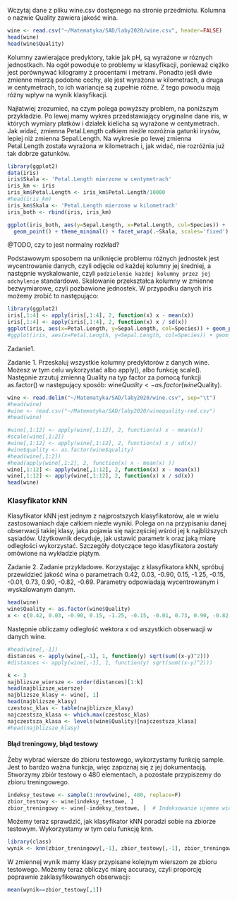 Wczytaj dane z pliku wine.csv dostępnego na stronie przedmiotu. Kolumna o nazwie Quality zawiera jakość wina.

```r
wine <- read.csv("~/Matematyka/SAD/laby2020/wine.csv", header=FALSE)
head(wine)
head(wine$Quality)

```



Kolumny zawierające predyktory, takie jak pH, są wyrażone w róznych jednostkach. Na ogół powoduje to problemy w klasyfikacji, ponieważ ciężko jest porównywać kilogramy z procentami i metrami. Ponadto jeśli dwie zmienne mierzą podobne cechy, ale jest wyrażona w kilometrach, a druga w centymetrach, to ich wariancje są zupełnie różne. Z tego powodu mają różny wpływ na wynik klasyfikacji.

Najłatwiej zrozumieć, na czym polega powyższy problem, na poniższym przykładzie. Po lewej mamy wykres przedstawiający oryginalne dane iris, w których wymiary płatków i działek kielicha są wyrażone w centymetrach. Jak widać, zmienna Petal.Length całkiem nieźle rozróżnia gatunki irysów, lepiej niż zmienna Sepal.Length. Na wykresie po lewej zmienna Petal.Length została wyrażona w kilometrach i, jak widać, nie rozróżnia już tak dobrze gatunków.

```r
library(ggplot2)
data(iris)
iris$Skala <- 'Petal.Length mierzone w centymetrach'
iris_km <- iris
iris_km$Petal.Length <- iris_km$Petal.Length/10000
#head(iris_km)
iris_km$Skala <- 'Petal.Length mierzone w kilometrach'
iris_both <- rbind(iris, iris_km)

ggplot(iris_both, aes(y=Sepal.Length, x=Petal.Length, col=Species)) + 
  geom_point() + theme_minimal() + facet_wrap(.~Skala, scales='fixed')
```
@TODO, czy to jest normalny rozkład? 

Podstawowym sposobem na uniknięcie problemu różnych jednostek jest wycentrowanie danych, czyli odjęcie od każdej kolumny jej średniej, a następnie wyskalowanie, czyli ```podzielenie każdej kolumny przez jej odchylenie``` standardowe. Skalowanie przekształca kolumny w zmienne bezwymiarowe, czyli pozbawione jednostek. W przypadku danych iris możemy zrobić to następująco:

```r
library(ggplot2)
iris[,1:4] <- apply(iris[,1:4], 2, function(x) x - mean(x))  
iris[,1:4] <- apply(iris[,1:4], 2, function(x) x / sd(x))
ggplot(iris, aes(x=Petal.Length, y=Sepal.Length, col=Species)) + geom_point() + theme_minimal()
#ggplot(iris, aes(x=Petal.Length, y=Sepal.Length, col=Species)) + geom_point() + theme_minimal()
```

Zadanie1. 
      
Zadanie 1. Przeskaluj wszystkie kolumny predyktorów z danych wine. Możesz w tym celu wykorzystać albo apply(), albo funkcję scale(). Następnie zrzutuj zmienną Quality na typ factor za pomocą funkcji as.factor() w następujący sposób: wine$Quality <- as.factor(wine$Quality).

```r
wine <- read.delim("~/Matematyka/SAD/laby2020/wine.csv", sep="\t")
#head(wine)
#wine <- read.csv("~/Matematyka/SAD/laby2020/winequality-red.csv")
#head(wine)

#wine[,1:12] <- apply(wine[,1:12], 2, function(x) x - mean(x))  
#scale(wine[,1:2])
#wine[,1:12] <- apply(wine[,1:12], 2, function(x) x / sd(x))
#wine$quality <- as.factor(wine$quality)
#head(wine[,1:2])
#head(apply(wine[,1:2], 2, function(x) x - mean(x) ))
wine[,1:12] <- apply(wine[,1:12], 2, function(x) x - mean(x))
wine[,1:12] <- apply(wine[,1:12], 2, function(x) x / sd(x))
head(wine)

```

### Klasyfikator kNN

Klasyfikator kNN jest jednym z najprostszych klasyfikatorów, ale w wielu zastosowaniach daje całkiem niezłe wyniki. Polega on na przypisaniu danej obserwacji takiej klasy, jaka pojawia się najczęściej wśród jej k najbliższych sąsiadów. Użytkownik decyduje, jak ustawić parametr k oraz jaką miarę odległości wykorzystać. Szczegóły dotyczące tego klasyfikatora zostały omówione na wykładzie piątym.

Zadanie 2. Zadanie przykładowe. Korzystając z klasyfikatora kNN, spróbuj przewidzieć jakość wina o parametrach 0.42, 0.03, -0.90, 0.15, -1.25, -0.15, -0.01, 0.73, 0.90, -0.82, -0.69. Parametry odpowiadają wycentrowanym i wyskalowanym danym.

```r
head(wine)
wine$Quality <- as.factor(wine$Quality)
x <- c(0.42, 0.03, -0.90, 0.15, -1.25, -0.15, -0.01, 0.73, 0.90, -0.82, -0.69)
```
Następnie obliczamy odległość wektora x od wszystkich obserwacji w danych wine.
```r
#head(wine[,-1])
distances <- apply(wine[,-1], 1, function(y) sqrt(sum((x-y)^2)))
#distances <- apply(wine[,-1], 1, function(y) sqrt(sum((x-y)^2)))
```

```r

k <- 3
najblizsze_wiersze <- order(distances)[1:k]
head(najblizsze_wiersze)
najblizsze_klasy <- wine[, 1]
head(najblizsze_klasy)
czestosc_klas <- table(najblizsze_klasy)
najczestsza_klasa <- which.max(czestosc_klas)
najczestsza_klasa <- levels(wine$Quality)[najczestsza_klasa]
#head(najblizsze_klasy)
```


#### Błąd treningowy, błąd testowy

Żeby wybrać wiersze do zbioru testowego, wykorzystamy funkcję sample. Jest to bardzo ważna funkcja, więc zapoznaj się z jej dokumentacją. Stworzymy zbiór testowy o 480 elementach, a pozostałe przypiszemy do zbioru treningowego.
```r
indeksy_testowe <- sample(1:nrow(wine), 480, replace=F)
zbior_testowy <- wine[indeksy_testowe, ]
zbior_treningowy <- wine[-indeksy_testowe, ]  # Indeksowanie ujemne wiele ułatwia!
```

Możemy teraz sprawdzić, jak klasyfikator kNN poradzi sobie na zbiorze testowym. Wykorzystamy w tym celu funkcję knn.
```r
library(class)
wynik <- knn(zbior_treningowy[,-1], zbior_testowy[,-1], zbior_treningowy[,1], k=3)
```


W zmiennej wynik mamy klasy przypisane kolejnym wierszom ze zbioru testowego. Możemy teraz obliczyć miarę accuracy, czyli proporcję poprawnie zaklasyfikowanych obserwacji:
```r
mean(wynik==zbior_testowy[,1])
```

